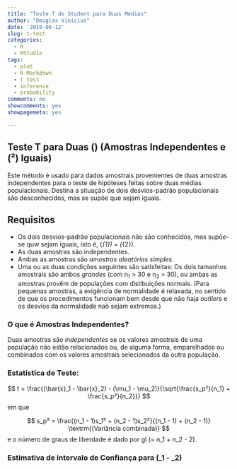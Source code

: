 ```yaml
---
title: "Teste T de Student para Duas Médias"
author: "Douglas Vinícius"
date: '2019-06-12'
slug: t-test
categories:
  - R
  - RStudio
tags:
  - plot
  - R Markdown
  - t test
  - inference
  - probability
comments: no
showcomments: yes
showpagemeta: yes

---
```


## Teste T para Duas \(\mu\) (Amostras Independentes e \(\sigma²\) Iguais)

Este método é usado para dados amostrais provenientes de duas amostras independentes para o teste de hipóteses feitas sobre duas médias populacionais. Destina a situação de dois desvios-padrão populacionais são desconhecidos, mas se supõe que sejam iguais.


## Requisitos

- Os dois desvios-padrão populacionais não são conhecidos, mas supõe-se quw sejam iguais, isto é, \(\sigma_{1}\) = \(\sigma_{2}\).
- As duas amostras são independentes.
- Ambas as amostras são *amostras aleatórias simples*.
- Uma ou as duas condições seguintes são satisfeitas: Os dois tamanhos amostrais são ambos *grandes* (com n<sub>1</sub> > 30 e n<sub>2</sub> > 30), ou ambas as amostras provêm de populações com distibuições normais. (Para pequenas amostras, a exigência de normalidade é relaxada, no sentido de que os procedimentos funcionam bem desde que não haja *outliers* e os desvios da normalidade naõ sejam extremos.)


### O que é Amostras Independentes?

Duas amostras são *independentes* se os valores amostrais de uma população não estão relacionados ou, de alguma forma, emparelhados ou combinados com os valores amostrais selecionados da outra população.


### Estatística de Teste:
$$
t = \frac{(\bar{x}_1 - \bar{x}_2) - (\mu_1 - \mu_2)}{\sqrt{\frac{s_p²}{n_1} + \frac{s_p²}{n_2}}}
$$
em que

$$
s_p² = \frac{(n_1 - 1)s_1² + (n_2 - 1)s_2²}{(n_1 - 1) + (n_2 - 1)}  \textrm{(Variância combinada)}
$$
e o número de graus de liberdade é dado por gl \(= n_1 + n_2 - 2\).


### Estimativa de intervalo de Confiança para \(\mu_1 - \mu_2\) 


